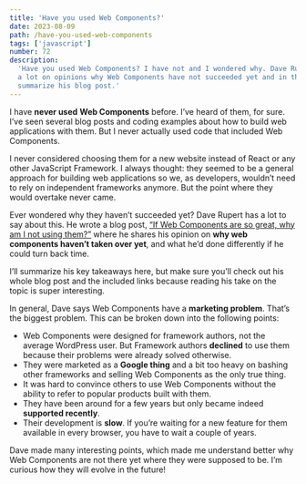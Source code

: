 ```yaml
---
title: 'Have you used Web Components?'
date: 2023-08-09
path: /have-you-used-web-components
tags: ['javascript']
number: 72
description:
  'Have you used Web Components? I have not and I wondered why. Dave Rupert has
  a lot on opinions why Web Components have not succeeded yet and in this post I
  summarize his blog post.'
---
```


I have **never used** **Web Components** before. I’ve heard of them, for sure.
I’ve seen several blog posts and coding examples about how to build web
applications with them. But I never actually used code that included Web
Components.

I never considered choosing them for a new website instead of React or any other
JavaScript Framework. I always thought: they seemed to be a general approach for
building web applications so we, as developers, wouldn’t need to rely on
independent frameworks anymore. But the point where they would overtake never
came.

Ever wondered why they haven’t succeeded yet? Dave Rupert has a lot to say about
this. He wrote a blog post,
[“If Web Components are so great, why am I not using them?”](https://daverupert.com/2023/07/why-not-webcomponents/)
where he shares his opinion on **why web components haven’t taken over yet**,
and what he’d done differently if he could turn back time.

I’ll summarize his key takeaways here, but make sure you’ll check out his whole
blog post and the included links because reading his take on the topic is super
interesting.

In general, Dave says Web Components have a **marketing problem**. That’s the
biggest problem. This can be broken down into the following points:

- Web Components were designed for framework authors, not the average WordPress
  user. But Framework authors **declined** to use them because their problems
  were already solved otherwise.
- They were marketed as a **Google thing** and a bit too heavy on bashing other
  frameworks and selling Web Components as the only true thing.
- It was hard to convince others to use Web Components without the ability to
  refer to popular products built with them.
- They have been around for a few years but only became indeed **supported
  recently**.
- Their development is **slow**. If you’re waiting for a new feature for them
  available in every browser, you have to wait a couple of years.

Dave made many interesting points, which made me understand better why Web
Components are not there yet where they were supposed to be. I’m curious how
they will evolve in the future!
